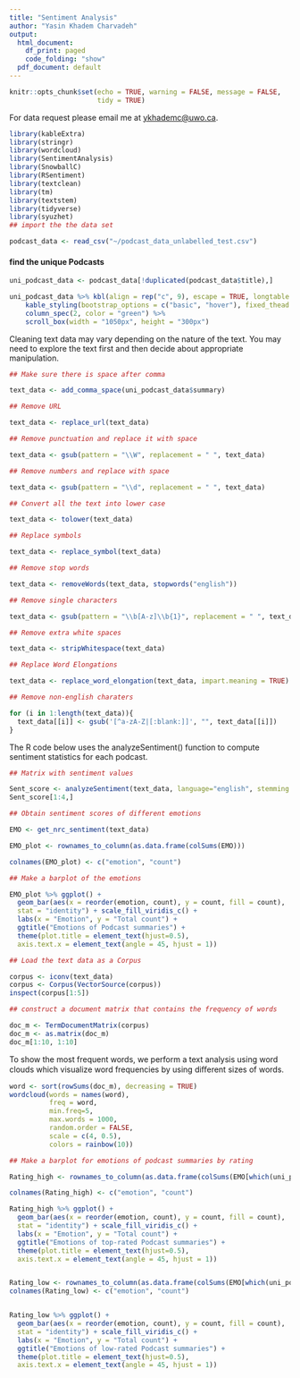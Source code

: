 ---
title: "Sentiment Analysis"
author: "Yasin Khadem Charvadeh"
output:
  html_document:
    df_print: paged
    code_folding: "show"
  pdf_document: default
---

```{r setup, include=FALSE}
knitr::opts_chunk$set(echo = TRUE, warning = FALSE, message = FALSE,
                      tidy = TRUE)
```

For data request please email me at <ykhademc@uwo.ca>.

```{r}
library(kableExtra)
library(stringr)
library(wordcloud)
library(SentimentAnalysis)
library(SnowballC)
library(RSentiment)
library(textclean)
library(tm)
library(textstem)
library(tidyverse)
library(syuzhet)
## import the the data set

podcast_data <- read_csv("~/podcast_data_unlabelled_test.csv")

```
#### find the unique Podcasts
```{r}
uni_podcast_data <- podcast_data[!duplicated(podcast_data$title),]

uni_podcast_data %>% kbl(align = rep("c", 9), escape = TRUE, longtable = TRUE) %>%
    kable_styling(bootstrap_options = c("basic", "hover"), fixed_thead = TRUE) %>%
    column_spec(2, color = "green") %>% 
    scroll_box(width = "1050px", height = "300px")
```

Cleaning text data may vary depending on the nature of the text. You may need to explore the text first and then decide about appropriate manipulation.
```{r}
## Make sure there is space after comma

text_data <- add_comma_space(uni_podcast_data$summary)

## Remove URL

text_data <- replace_url(text_data)

## Remove punctuation and replace it with space

text_data <- gsub(pattern = "\\W", replacement = " ", text_data)

## Remove numbers and replace with space

text_data <- gsub(pattern = "\\d", replacement = " ", text_data)

## Convert all the text into lower case

text_data <- tolower(text_data)

## Replace symbols

text_data <- replace_symbol(text_data)

## Remove stop words

text_data <- removeWords(text_data, stopwords("english"))

## Remove single characters

text_data <- gsub(pattern = "\\b[A-z]\\b{1}", replacement = " ", text_data)

## Remove extra white spaces

text_data <- stripWhitespace(text_data)

## Replace Word Elongations

text_data <- replace_word_elongation(text_data, impart.meaning = TRUE)

## Remove non-english charaters

for (i in 1:length(text_data)){
  text_data[[i]] <- gsub('[^a-zA-Z|[:blank:]]', "", text_data[[i]])
}
```


The R code below uses the analyzeSentiment() function to compute sentiment statistics for each podcast.

```{r}

## Matrix with sentiment values

Sent_score <- analyzeSentiment(text_data, language="english", stemming = FALSE, removeStopwords = FALSE)
Sent_score[1:4,]
```

```{r}

## Obtain sentiment scores of different emotions

EMO <- get_nrc_sentiment(text_data)

EMO_plot <- rownames_to_column(as.data.frame(colSums(EMO)))

colnames(EMO_plot) <- c("emotion", "count")

## Make a barplot of the emotions

EMO_plot %>% ggplot() +
  geom_bar(aes(x = reorder(emotion, count), y = count, fill = count), 
  stat = "identity") + scale_fill_viridis_c() +
  labs(x = "Emotion", y = "Total count") +
  ggtitle("Emotions of Podcast summaries") +
  theme(plot.title = element_text(hjust=0.5), 
  axis.text.x = element_text(angle = 45, hjust = 1))

```

```{r}

## Load the text data as a Corpus

corpus <- iconv(text_data)
corpus <- Corpus(VectorSource(corpus))
inspect(corpus[1:5])

## construct a document matrix that contains the frequency of words

doc_m <- TermDocumentMatrix(corpus)
doc_m <- as.matrix(doc_m)
doc_m[1:10, 1:10]
```
To show the most frequent words, we perform a text analysis using word clouds which visualize word frequencies by using diﬀerent sizes of words.

```{r}

word <- sort(rowSums(doc_m), decreasing = TRUE)
wordcloud(words = names(word),
          freq = word,
          min.freq=5,
          max.words = 1000,
          random.order = FALSE,
          scale = c(4, 0.5),
          colors = rainbow(10))
```

```{r}

## Make a barplot for emotions of podcast summaries by rating

Rating_high <- rownames_to_column(as.data.frame(colSums(EMO[which(uni_podcast_data$rating_value>=4.7),])))

colnames(Rating_high) <- c("emotion", "count")

Rating_high %>% ggplot() +
  geom_bar(aes(x = reorder(emotion, count), y = count, fill = count), 
  stat = "identity") + scale_fill_viridis_c() +
  labs(x = "Emotion", y = "Total count") +
  ggtitle("Emotions of top-rated Podcast summaries") +
  theme(plot.title = element_text(hjust=0.5), 
  axis.text.x = element_text(angle = 45, hjust = 1))


Rating_low <- rownames_to_column(as.data.frame(colSums(EMO[which(uni_podcast_data$rating_value<4.7),])))
colnames(Rating_low) <- c("emotion", "count")


Rating_low %>% ggplot() +
  geom_bar(aes(x = reorder(emotion, count), y = count, fill = count), 
  stat = "identity") + scale_fill_viridis_c() +
  labs(x = "Emotion", y = "Total count") +
  ggtitle("Emotions of low-rated Podcast summaries") +
  theme(plot.title = element_text(hjust=0.5), 
  axis.text.x = element_text(angle = 45, hjust = 1))
```

